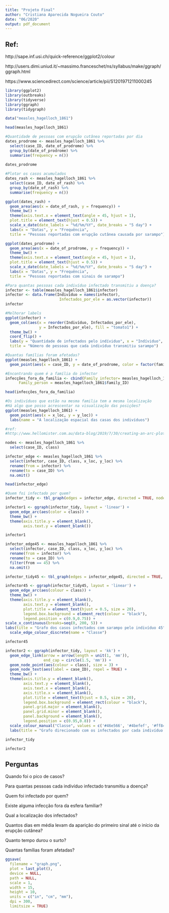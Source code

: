 ```yaml
---
title: "Projeto Final"
author: "Cristiana Aparecida Nogueira Couto"
date: "06/2020"
output: pdf_document
---
```


## Ref:

http://sape.inf.usi.ch/quick-reference/ggplot2/colour

http://users.dimi.uniud.it/~massimo.franceschet/ns/syllabus/make/ggraph/ggraph.html

https://www.sciencedirect.com/science/article/pii/S1201971211000245

```r
library(ggplot2)
library(outbreaks)
library(tidyverse)
library(ggraph)
library(tidygraph)

data("measles_hagelloch_1861")

head(measles_hagelloch_1861)

#Quantidade de pessoas com erupção cutânea reportadas por dia
dates_prodrome <- measles_hagelloch_1861 %>%
  select(case_ID, date_of_prodrome) %>%
  group_by(date_of_prodrome) %>%
  summarise(frequency = n())
  
dates_prodrome

#Plotar os casos acumulados
dates_rash <- measles_hagelloch_1861 %>%
  select(case_ID, date_of_rash) %>%
  group_by(date_of_rash) %>%
  summarise(frequency = n())

ggplot(dates_rash) +
  geom_area(aes(x = date_of_rash, y = frequency)) +
  theme_bw() +
  theme(axis.text.x = element_text(angle = 45, hjust = 1),
  plot.title = element_text(hjust = 0.5)) +
  scale_x_date(date_labels = "%d/%m/%Y", date_breaks = "5 day") +
  labs(x = "Datas", y = "Frequência", 
  title = "Pessoas reportadas com erupção cutânea causada por sarampo")

ggplot(dates_prodrome) +
  geom_area(aes(x = date_of_prodrome, y = frequency)) +
  theme_bw() +
  theme(axis.text.x = element_text(angle = 45, hjust = 1),
  plot.title = element_text(hjust = 0.5)) +
  scale_x_date(date_labels = "%d/%m/%Y", date_breaks = "5 day") +
  labs(x = "Datas", y = "Frequência", 
  title = "Pessoas reportadas com sinais de sarampo")

```

```r
#Para quantas pessoas cada indivíduo infectado transmitiu a doença?
infector <- table(measles_hagelloch_1861$infector)
infector <- data.frame(Indivíduo = names(infector), 
                        Infectados_por_ele = as.vector(infector))
infector

#Melhorar labels
ggplot(infector) +
  geom_col(aes(x = reorder(Indivíduo, Infectados_por_ele),
               y = Infectados_por_ele), fill = "tomato1") +
  theme_bw() +
  coord_flip() +
  labs(y = "Quantidade de infectados pelo indíviduo", x = "Indíviduo", 
  title = "Número de pessoas que cada indivíduo transmitiu sarampo")

```

```r
#Quantas famílias foram afetadas?
ggplot(measles_hagelloch_1861) +
  geom_point(aes(x = case_ID, y = date_of_prodrome, color = factor(family_ID)))
```

```r
#Encontrando quem é a família do infector
infecções_fora_da_familia <- cbind(Family_infector= measles_hagelloch_1861$family_ID[measles_hagelloch_1861$infector], 
      Family_person = measles_hagelloch_1861$family_ID)

head(infecções_fora_da_familia)
```

```r
#Os indivíduos que estão na mesma familia tem a mesma localização
#Há algo que posso acrescentar na visualização das posições?
ggplot(measles_hagelloch_1861) +
  geom_point(aes(x = x_loc, y = y_loc)) +
  labs(name = "A localização espacial das casas dos indivíduos")
```

```r
#ref:
#http://www.hellomister.com.au/data-blog/2019/7/30/creating-an-arc-plot-part-1

nodes <- measles_hagelloch_1861 %>%
  select(case_ID, class)

infector_edge <- measles_hagelloch_1861 %>%
  select(infector, case_ID, class, x_loc, y_loc) %>%
  rename(from = infector) %>%
  rename(to = case_ID) %>%
  na.omit()

head(infector_edge)

#Quem foi infectado por quem?
infector_tidy <- tbl_graph(edges = infector_edge, directed = TRUE, nodes = nodes)

infector1 <- ggraph(infector_tidy, layout = 'linear') +
  geom_edge_arc(aes(color = class)) +
  theme_bw() +
  theme(axis.title.y = element_blank(),
        axis.text.y = element_blank())

infector1

infector_edge45 <- measles_hagelloch_1861 %>%
  select(infector, case_ID, class, x_loc, y_loc) %>%
  rename(from = infector) %>%
  rename(to = case_ID) %>%
  filter(from == 45) %>%
  na.omit()

infector_tidy45 <- tbl_graph(edges = infector_edge45, directed = TRUE, nodes = nodes)

infector45 <- ggraph(infector_tidy45, layout = 'linear') +
  geom_edge_arc(aes(colour = class)) +
  theme_bw() +
  theme(axis.title.y = element_blank(),
        axis.text.y = element_blank(),
        plot.title = element_text(hjust = 0.5, size = 20),
        legend.box.background = element_rect(colour = "black"),
        legend.position = c(0.9,0.75)) +
scale_x_continuous(breaks=seq(0, 200, 5)) +
labs(title = "Grafo dos casos infectados com sarampo pelo indivíduo 45", x = "Número de identificação dos casos.") +
  scale_edge_colour_discrete(name = "Classe")

infector45

```

```r
infector2 <- ggraph(infector_tidy, layout = 'kk') +
  geom_edge_link(arrow = arrow(length = unit(1, 'mm')),
                 end_cap = circle(1.5, 'mm')) +
  geom_node_point(aes(colour = class), size = 3) +
  geom_node_text(aes(label = case_ID), repel = TRUE) + 
  theme_bw() +
  theme(axis.title.y = element_blank(),
        axis.text.y = element_blank(),
        axis.text.x = element_blank(),
        axis.title.x = element_blank(),
        plot.title = element_text(hjust = 0.5, size = 20),
        legend.box.background = element_rect(colour = "black"),
        panel.grid.major = element_blank(), 
        panel.grid.minor = element_blank(),
        panel.background = element_blank(),
        legend.position = c(0.95,0.8)) +
  scale_colour_manual("Classe", values = c('#46e566', '#4befef', '#ff8457')) +
  labs(title = "Grafo direcionado com os infectados por cada indivíduo diagnosticado com sarampo")

infector_tidy

infector2
```

## Perguntas
Quando foi o pico de casos? 

Para quantas pessoas cada indivíduo infectado transmitiu a doença?

Quem foi infectado por quem?

Existe alguma infecção fora da esfera familiar?

Qual a localização dos infectados?

Quantos dias em média levam da aparição do primeiro sinal até o início da erupção cutânea?

Quanto tempo durou o surto?

Quantas famílias foram afetadas?

```r
ggsave(
  filename = "graph.png",
  plot = last_plot(),
  device = NULL,
  path = NULL,
  scale = 1,
  width = 15,
  height = 10,
  units = c("in", "cm", "mm"),
  dpi = 300,
  limitsize = TRUE)
```

